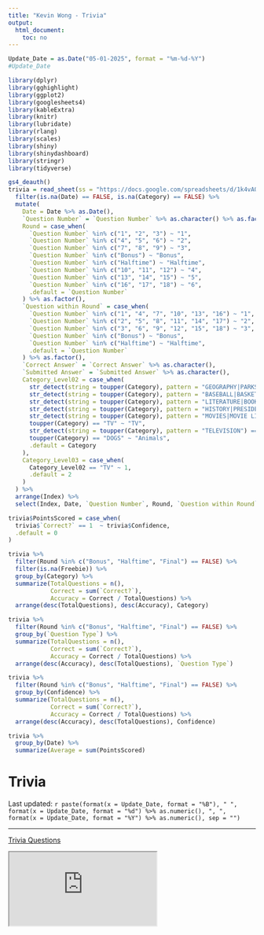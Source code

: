 ```yaml
---
title: "Kevin Wong - Trivia"
output:
  html_document:
    toc: no
---
```


```r
Update_Date = as.Date("05-01-2025", format = "%m-%d-%Y")
#Update_Date

library(dplyr)
library(gghighlight)
library(ggplot2)
library(googlesheets4)
library(kableExtra)
library(knitr)
library(lubridate)
library(rlang)
library(scales)
library(shiny)
library(shinydashboard)
library(stringr)
library(tidyverse)
```

```r
gs4_deauth()
trivia = read_sheet(ss = "https://docs.google.com/spreadsheets/d/1k4vAQll8rTX4jHBNEOxlEYl1MEra502bfDBahPyEYQQ", sheet = "Trivia Questions with Answers") %>%
  filter(is.na(Date) == FALSE, is.na(Category) == FALSE) %>%
  mutate(
    Date = Date %>% as.Date(),
    `Question Number` = `Question Number` %>% as.character() %>% as.factor(),
    Round = case_when(
      `Question Number` %in% c("1", "2", "3") ~ "1",
      `Question Number` %in% c("4", "5", "6") ~ "2",
      `Question Number` %in% c("7", "8", "9") ~ "3",
      `Question Number` %in% c("Bonus") ~ "Bonus",
      `Question Number` %in% c("Halftime") ~ "Halftime",
      `Question Number` %in% c("10", "11", "12") ~ "4",
      `Question Number` %in% c("13", "14", "15") ~ "5",
      `Question Number` %in% c("16", "17", "18") ~ "6",
      .default = `Question Number`
    ) %>% as.factor(),
    `Question within Round` = case_when(
      `Question Number` %in% c("1", "4", "7", "10", "13", "16") ~ "1",
      `Question Number` %in% c("2", "5", "8", "11", "14", "17") ~ "2",
      `Question Number` %in% c("3", "6", "9", "12", "15", "18") ~ "3",
      `Question Number` %in% c("Bonus") ~ "Bonus",
      `Question Number` %in% c("Halftime") ~ "Halftime",
      .default = `Question Number`
    ) %>% as.factor(),
    `Correct Answer` = `Correct Answer` %>% as.character(),
    `Submitted Answer` = `Submitted Answer` %>% as.character(),
    Category_Level02 = case_when(
      str_detect(string = toupper(Category), pattern = "GEOGRAPHY|PARKS|LANDMARKS") == TRUE ~ "Geography",
      str_detect(string = toupper(Category), pattern = "BASEBALL|BASKETBALL|BOWLING|BOXING|FOOTBALL|GOLF|HOCKEY|RUNNING|SOCCER|SPORTS") == TRUE ~ "Sports",
      str_detect(string = toupper(Category), pattern = "LITERATURE|BOOKS") == TRUE ~ "Literature",
      str_detect(string = toupper(Category), pattern = "HISTORY|PRESIDENTS") == TRUE ~ "History",
      str_detect(string = toupper(Category), pattern = "MOVIES|MOVIE LINES") == TRUE ~ "Movies",
      toupper(Category) == "TV" ~ "TV",
      str_detect(string = toupper(Category), pattern = "TELEVISION") == TRUE ~ "TV",
      toupper(Category) == "DOGS" ~ "Animals",
      .default = Category
    ),
    Category_Level03 = case_when(
      Category_Level02 == "TV" ~ 1,
      .default = 2
    )
  ) %>%
  arrange(Index) %>%
  select(Index, Date, `Question Number`, Round, `Question within Round`, Category, Question, `Correct Answer`, `Submitted Answer`, `Correct?`, Confidence, `Question Type`, Freebie, Notes, `Top 5 Finish`, Category_Level02, Category_Level03)

trivia$PointsScored = case_when(
  trivia$`Correct?` == 1  ~ trivia$Confidence,
  .default = 0
)
```






```r
trivia %>%
  filter(Round %in% c("Bonus", "Halftime", "Final") == FALSE) %>%
  filter(is.na(Freebie)) %>%
  group_by(Category) %>%
  summarize(TotalQuestions = n(),
            Correct = sum(`Correct?`),
            Accuracy = Correct / TotalQuestions) %>%
  arrange(desc(TotalQuestions), desc(Accuracy), Category)

trivia %>%
  filter(Round %in% c("Bonus", "Halftime", "Final") == FALSE) %>%
  group_by(`Question Type`) %>%
  summarize(TotalQuestions = n(),
            Correct = sum(`Correct?`),
            Accuracy = Correct / TotalQuestions) %>%
  arrange(desc(Accuracy), desc(TotalQuestions), `Question Type`)

trivia %>%
  filter(Round %in% c("Bonus", "Halftime", "Final") == FALSE) %>%
  group_by(Confidence) %>%
  summarize(TotalQuestions = n(),
            Correct = sum(`Correct?`),
            Accuracy = Correct / TotalQuestions) %>%
  arrange(desc(Accuracy), desc(TotalQuestions), Confidence)
```



```r
trivia %>%
  group_by(Date) %>%
  summarize(Average = sum(PointsScored)
```

<style type="text/css">
body .main-container {
	max-width: 1080px !important;
}

.left {
  text-align: left;
}

</style>



<h1>Trivia</h1>

<p class="last-updated">
Last updated: `r paste(format(x = Update_Date, format = "%B"), " ", format(x = Update_Date, format = "%d") %>% as.numeric(), ", ", format(x = Update_Date, format = "%Y") %>% as.numeric(), sep = "")`
</p>

***


<p class="left">
[Trivia Questions](https://docs.google.com/spreadsheets/d/1k4vAQll8rTX4jHBNEOxlEYl1MEra502bfDBahPyEYQQ){target="_blank"}
</p>

<div class="shiny-container">
<iframe src="https://kevinjameswong.shinyapps.io/trivia/">
</iframe>
</div>









